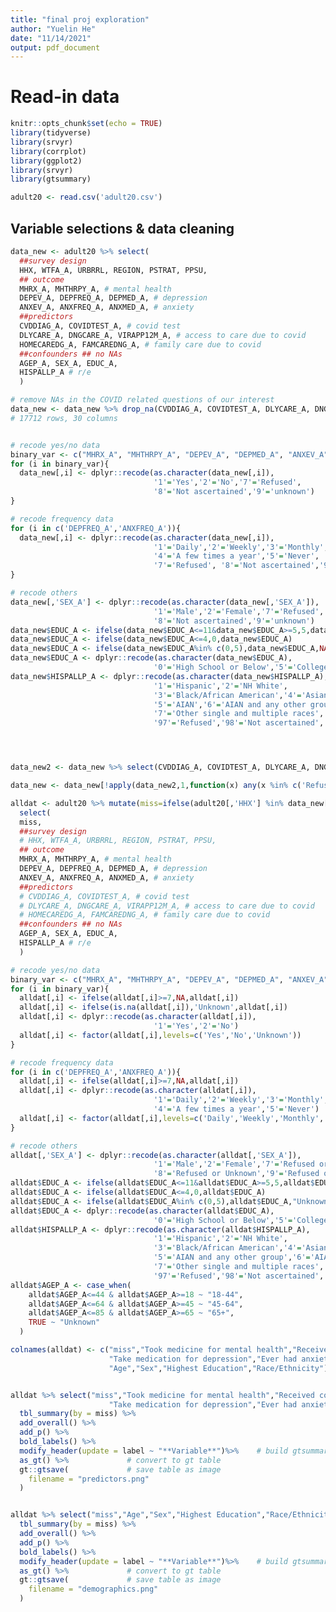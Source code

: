 ```yaml
---
title: "final proj exploration"
author: "Yuelin He"
date: "11/14/2021"
output: pdf_document
---
```


# Read-in data
```r
knitr::opts_chunk$set(echo = TRUE)
library(tidyverse)
library(srvyr)
library(corrplot)
library(ggplot2)
library(srvyr)
library(gtsummary)

adult20 <- read.csv('adult20.csv')
```


## Variable selections & data cleaning

```r
data_new <- adult20 %>% select(
  ##survey design
  HHX, WTFA_A, URBRRL, REGION, PSTRAT, PPSU,
  ## outcome
  MHRX_A, MHTHRPY_A, # mental health
  DEPEV_A, DEPFREQ_A, DEPMED_A, # depression
  ANXEV_A, ANXFREQ_A, ANXMED_A, # anxiety
  ##predictors
  CVDDIAG_A, COVIDTEST_A, # covid test
  DLYCARE_A, DNGCARE_A, VIRAPP12M_A, # access to care due to covid
  HOMECAREDG_A, FAMCAREDNG_A, # family care due to covid
  ##confounders ## no NAs
  AGEP_A, SEX_A, EDUC_A, 
  HISPALLP_A # r/e
  ) 

# remove NAs in the COVID related questions of our interest
data_new <- data_new %>% drop_na(CVDDIAG_A, COVIDTEST_A, DLYCARE_A, DNGCARE_A, VIRAPP12M_A,HOMECAREDG_A, FAMCAREDNG_A)
# 17712 rows, 30 columns


# recode yes/no data
binary_var <- c("MHRX_A", "MHTHRPY_A", "DEPEV_A", "DEPMED_A", "ANXEV_A", "ANXMED_A", "CVDDIAG_A", "COVIDTEST_A", "DLYCARE_A", "DNGCARE_A", "VIRAPP12M_A", "HOMECAREDG_A", "FAMCAREDNG_A")
for (i in binary_var){
  data_new[,i] <- dplyr::recode(as.character(data_new[,i]),
                                '1'='Yes','2'='No','7'='Refused',
                                '8'='Not ascertained','9'='unknown')
}

# recode frequency data
for (i in c('DEPFREQ_A','ANXFREQ_A')){
  data_new[,i] <- dplyr::recode(as.character(data_new[,i]),
                                '1'='Daily','2'='Weekly','3'='Monthly',
                                '4'='A few times a year','5'='Never',
                                '7'='Refused', '8'='Not ascertained','9'='unknown')
}

# recode others
data_new[,'SEX_A'] <- dplyr::recode(as.character(data_new[,'SEX_A']),
                                '1'='Male','2'='Female','7'='Refused',
                                '8'='Not ascertained','9'='unknown')
data_new$EDUC_A <- ifelse(data_new$EDUC_A<=11&data_new$EDUC_A>=5,5,data_new$EDUC_A)
data_new$EDUC_A <- ifelse(data_new$EDUC_A<=4,0,data_new$EDUC_A)
data_new$EDUC_A <- ifelse(data_new$EDUC_A%in% c(0,5),data_new$EDUC_A,NA)
data_new$EDUC_A <- dplyr::recode(as.character(data_new$EDUC_A),
                                '0'='High School or Below','5'='College or Above')
data_new$HISPALLP_A <- dplyr::recode(as.character(data_new$HISPALLP_A),
                                '1'='Hispanic','2'='NH White',
                                '3'='Black/African American','4'='Asian',
                                '5'='AIAN','6'='AIAN and any other group',
                                '7'='Other single and multiple races',
                                '97'='Refused','98'='Not ascertained','99'='unknown')




data_new2 <- data_new %>% select(CVDDIAG_A, COVIDTEST_A, DLYCARE_A, DNGCARE_A, VIRAPP12M_A,HOMECAREDG_A, FAMCAREDNG_A) 

data_new <- data_new[!apply(data_new2,1,function(x) any(x %in% c('Refused','Not ascertained','unknown'))),]
```


```r
alldat <- adult20 %>% mutate(miss=ifelse(adult20[,'HHX'] %in% data_new[,'HHX'],'Complete', 'Missing')) %>% 
  select(
  miss,
  ##survey design
  # HHX, WTFA_A, URBRRL, REGION, PSTRAT, PPSU,
  ## outcome
  MHRX_A, MHTHRPY_A, # mental health
  DEPEV_A, DEPFREQ_A, DEPMED_A, # depression
  ANXEV_A, ANXFREQ_A, ANXMED_A, # anxiety
  ##predictors
  # CVDDIAG_A, COVIDTEST_A, # covid test
  # DLYCARE_A, DNGCARE_A, VIRAPP12M_A, # access to care due to covid
  # HOMECAREDG_A, FAMCAREDNG_A, # family care due to covid
  ##confounders ## no NAs
  AGEP_A, SEX_A, EDUC_A, 
  HISPALLP_A # r/e
  ) 

# recode yes/no data
binary_var <- c("MHRX_A", "MHTHRPY_A", "DEPEV_A", "DEPMED_A", "ANXEV_A", "ANXMED_A")
for (i in binary_var){
  alldat[,i] <- ifelse(alldat[,i]>=7,NA,alldat[,i])
  alldat[,i] <- ifelse(is.na(alldat[,i]),'Unknown',alldat[,i])
  alldat[,i] <- dplyr::recode(as.character(alldat[,i]),
                                '1'='Yes','2'='No')
  alldat[,i] <- factor(alldat[,i],levels=c('Yes','No','Unknown'))
}

# recode frequency data
for (i in c('DEPFREQ_A','ANXFREQ_A')){
  alldat[,i] <- ifelse(alldat[,i]>=7,NA,alldat[,i])
  alldat[,i] <- dplyr::recode(as.character(alldat[,i]),
                                '1'='Daily','2'='Weekly','3'='Monthly',
                                '4'='A few times a year','5'='Never')
  alldat[,i] <- factor(alldat[,i],levels=c('Daily','Weekly','Monthly','A few times a year','Never'))
}

# recode others
alldat[,'SEX_A'] <- dplyr::recode(as.character(alldat[,'SEX_A']),
                                '1'='Male','2'='Female','7'='Refused or Unknown',
                                '8'='Refused or Unknown','9'='Refused or Unknown')
alldat$EDUC_A <- ifelse(alldat$EDUC_A<=11&alldat$EDUC_A>=5,5,alldat$EDUC_A)
alldat$EDUC_A <- ifelse(alldat$EDUC_A<=4,0,alldat$EDUC_A)
alldat$EDUC_A <- ifelse(alldat$EDUC_A%in% c(0,5),alldat$EDUC_A,"Unknown")
alldat$EDUC_A <- dplyr::recode(as.character(alldat$EDUC_A),
                                '0'='High School or Below','5'='College or Above')
alldat$HISPALLP_A <- dplyr::recode(as.character(alldat$HISPALLP_A),
                                '1'='Hispanic','2'='NH White',
                                '3'='Black/African American','4'='Asian',
                                '5'='AIAN and any other group','6'='AIAN and any other group',
                                '7'='Other single and multiple races',
                                '97'='Refused','98'='Not ascertained','99'='unknown')
alldat$AGEP_A <- case_when(
    alldat$AGEP_A<=44 & alldat$AGEP_A>=18 ~ "18-44",
    alldat$AGEP_A<=64 & alldat$AGEP_A>=45 ~ "45-64",
    alldat$AGEP_A<=85 & alldat$AGEP_A>=65 ~ "65+",
    TRUE ~ "Unknown"
  )

colnames(alldat) <- c("miss","Took medicine for mental health","Received counseling for mental health","Ever had depression","Depression frequency",
                      "Take medication for depression","Ever had anxiety","Anxiety frequency","Take medication for anxiety",
                      "Age","Sex","Highest Education","Race/Ethnicity")


alldat %>% select("miss","Took medicine for mental health","Received counseling for mental health","Ever had depression",
                      "Take medication for depression","Ever had anxiety","Take medication for anxiety") %>%
  tbl_summary(by = miss) %>% 
  add_overall() %>%
  add_p() %>%
  bold_labels() %>%
  modify_header(update = label ~ "**Variable**")%>%    # build gtsummary table
  as_gt() %>%             # convert to gt table
  gt::gtsave(             # save table as image
    filename = "predictors.png"
  )


alldat %>% select("miss","Age","Sex","Highest Education","Race/Ethnicity") %>%
  tbl_summary(by = miss) %>% 
  add_overall() %>%
  add_p() %>%
  bold_labels() %>%
  modify_header(update = label ~ "**Variable**")%>%    # build gtsummary table
  as_gt() %>%             # convert to gt table
  gt::gtsave(             # save table as image
    filename = "demographics.png"
  )
```